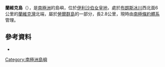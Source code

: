 {{coord|68|54|S|77|50|E|display=title}}

'''蘭維克島'''（{{lang-en|Ranvik Island}}），是[[南極洲|南極洲]]的島嶼，位於[[伊利沙伯女皇地|伊利沙伯女皇地]]，處於[[布朗斯冰川|布朗斯冰川]]西北面6公里的[[蘭維克灣|蘭維克灣]]北端，屬於[[勞爾群島|勞爾群島]]的一部分，長2.8公里，現時由[[南極條約體系|南極條約體系]]管理。

==參考資料==
* {{usgs-gazetteer}}

{{Antarctica-geo-stub}}
[[Category:南極洲島嶼|Category:南極洲島嶼]]